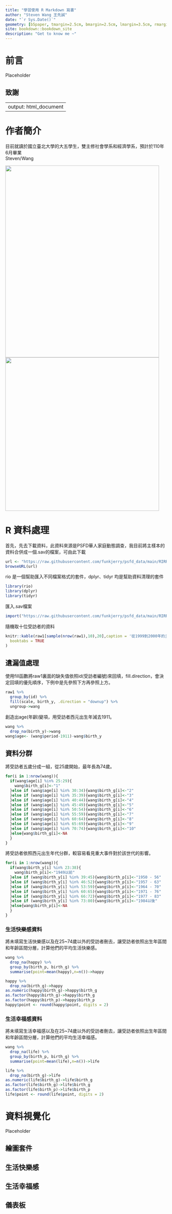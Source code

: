 ```yaml
--- 
title: "學習使用 R Markdown 寫書"
author: "Steven Wang 王先誠"
date: "`r Sys.Date()`"
geometry: [b5paper, tmargin=2.5cm, bmargin=2.5cm, lmargin=3.5cm, rmargin=2.5cm]
site: bookdown::bookdown_site
description: "Get to know me ~"
---
```


# 前言 {-}

Placeholder


## 致謝 {-}

<!--chapter:end:index.Rmd-->

---
output: html_document
---
# 作者簡介 {#author .unnumbered}

<html>
  <head>  
  </head>

  <body>
  目前就讀於國立臺北大學的大五學生，雙主修社會學系和經濟學系，預計於110年6月畢業
<!-- PUT YOUR NAME HERE! -->
    <nav>Steven/Wang</nav>
    <!-- IMG -->
    <img src
    ="https://lh3.googleusercontent.com/QUxpZ0kppZaf6p0t0pxOGtjPMrzTZFfTBHjy9yTA85MKayhD1FT8KpMxEIOq-hTLSUVc3BxlkrfgCglfJ4EDM1czkMl3_XcEY2rqbMUper4NH6Yqz5pY38ccKf-4hdYVCzuSVuO4P_GmIkuMYhPb7ghH48idrcbuZqGjWuk5tfo9r7cJ_QXtkmiGyd6OOmyq7A9vot3Wqy4ElZoc5e8oNyr4XCUYFL1SmDCjaDV1AV-7qGoakIHAoPFM1QJqs4-7LXUGrdaht9V9TWZNbfRwB9paIDLvj2DE6tmzzJoSB3cy-BwuWJroFcsWXtMt8qlwsseRuKeh6OWnT2bdtGYQ83CgHX8pJ5WStFkXCjRFZLO67TEk4JK_Rv_hb2rl9u018WnPJKCQGzfg1Nx3sLSrVbkXaorV-Q2GiEtMhf4FGMTPH8EZP3dtODkxh76gB0yY1rT8cXtGZTa6QesJIWcUREOtq1t-8QC_eR7M4cEOoO6_SviIds8VArMpDvui5czL7UYn49cDKLIt8kKvI7tOhzszJPNj8Obls6YlSsDQOXeZ6ylCy8GoqadCUKdrRmNy5l3eCbHXcfA2on9gsYkCMuNXLFFSPdJ9TtSN_HOk1Ykp2sTvZQ5Rd5IHl1kv1t31ujqcxytPqY-lwtYmwte5zTQ-gwKjLuyVYX4ioz_CTdo7Et7sF98JKqhDwmoM2QJb-RYo-yNGdzet6J7k0OgDQRAx=w413-h531-no?authuser=0" width="480" height="600"><img     src="https://lh3.googleusercontent.com/z6go2cOU_tTExoqzM0VjjMddBQkFbG8pTRqaZT4zyMjH9IFCLv-Gy4PsY1Bi6dilAtib-RIDBKg_BcJdf9UMAOZ-2UGHDqnzGbIlokRTk2_qzgHE1ElYRGl4dcWp3ZAQNOfF2-skSbzeh9PalTqf4a0qN8RdYTLEiCMsSXi0jzCLyyFn2RgaiGv8Om0JglDKrx-ff6hBmwv8-yiqJLt3C9tC7q1Sum6TsqRDLW9HdNH7dQg8QnULnLcVw8Fa1l-CzTtTtn3EiIWbW08lCCbJiV_ut6ASQ-xYvKrq2N2vGvmTrXZX8s0pq8heoZP_SnupSvKnLyNKArZzsOMuR2yP2bcwcEckc4EDu6DyDQWh5JLpXXqGGY2MmzgiKoksn7ov1yncmmEjvAqBsDuy8AFyT4OcLYHfsfrMdywJ7wyqJCN5htWFVRHst8H23UUCkTBs5S2SiEayK7UdiGacqjRIKLyhEe7nxpc9974X_9YzshZgRC8OZcaNREM8CaN4U8MAWr2xNajq0a_PB_T1x1dv-Vah8JPpwTOdzA1NK75TDPbDM2O20nng-NnAx725-7gFpSRdYfHJtzvnJ_M4m_I_3IfPoRXY_SZiRFXmV7lB3JG0frr1bRuSfiDQcSRkojFQMplRZycHxsijEsgrSmZZ2gQ336Lc69yG9ndncDqXIGRxOXS6ntXlJYXwL6ZgWv9njXZ99JO8nfFcf__DyE8LjQFY=s800-no?authuser=0" width="480" height="480">

  </body>
</html>




<!--chapter:end:00-author.Rmd-->

\mainmatter

# R 資料處理 {#intro}

首先，先去下載資料，此資料來源是PSFD華人家庭動態調查，我目前將主樣本的資料合併成一個.sav的檔案，可由此下載

```r
url <- "https://raw.githubusercontent.com/funkjerry/psfd_data/main/RIRRR.sav"
browseURL(url)
```

rio 是一個幫助匯入不同檔案格式的套件，dplyr、tidyr 均是幫助資料清理的套件

```r
library(rio)
library(dplyr)
library(tidyr)
```

匯入.sav檔案
```r
import("https://raw.githubusercontent.com/funkjerry/psfd_data/main/RIRRR.sav")->raw1
```

隨機取十位受訪者的資料
```r
knitr::kable(raw1[sample(nrow(raw1),10),20],caption = '從1999到2000年的主樣本中，共有6萬多筆資料，隨機選出10筆',
  booktabs = TRUE
)
```

## 遺漏值處理

使用fill函數將raw1裏面的缺失值依照id(受訪者編號)來回填，fill.direction，會決定回填的優先順序，下例中是先參照下方再參照上方。
```r
raw1 %>%
  group_by(id) %>%
  fill(scale, birth_y, .direction = "downup") %>%
  ungroup->wang
```

創造出age(年齡)變項，用受訪者西元出生年減去1911。
```r
wang %>%
  drop_na(birth_y)->wang
wang$age<- (wang$period-1911)-wang$birth_y
```

## 資料分群

將受訪者五歲分成一組，從25歲開始，最年長為74歲。
```r
for(i in 1:nrow(wang)){
  if(wang$age[i] %in% 25:29){
    wang$birth_g[i]<-"1"
  }else if (wang$age[i] %in% 30:34){wang$birth_g[i]<-"2"
  }else if (wang$age[i] %in% 35:39){wang$birth_g[i]<-"3"
  }else if (wang$age[i] %in% 40:44){wang$birth_g[i]<-"4"
  }else if (wang$age[i] %in% 45:49){wang$birth_g[i]<-"5"
  }else if (wang$age[i] %in% 50:54){wang$birth_g[i]<-"6"
  }else if (wang$age[i] %in% 55:59){wang$birth_g[i]<-"7"
  }else if (wang$age[i] %in% 60:64){wang$birth_g[i]<-"8"
  }else if (wang$age[i] %in% 65:69){wang$birth_g[i]<-"9"
  }else if (wang$age[i] %in% 70:74){wang$birth_g[i]<-"10"
  }else{wang$birth_g[i]<-NA
  }
}

```

將受訪者依照西元出生年代分群，較容易看見重大事件對於該世代的影響。
```r
for(i in 1:nrow(wang)){
  if(wang$birth_y[i] %in% 23:38){
    wang$birth_p[i]<-"1949以前"
  }else if (wang$birth_y[i] %in% 39:45){wang$birth_p[i]<-"1950 - 56"
  }else if (wang$birth_y[i] %in% 46:52){wang$birth_p[i]<-"1957 - 63"
  }else if (wang$birth_y[i] %in% 53:59){wang$birth_p[i]<-"1964 - 70"
  }else if (wang$birth_y[i] %in% 60:65){wang$birth_p[i]<-"1971 - 76"
  }else if (wang$birth_y[i] %in% 66:72){wang$birth_p[i]<-"1977 - 83"
  }else if (wang$birth_y[i] %in% 73:80){wang$birth_p[i]<-"1984以後"
  }else{wang$birth_p[i]<-NA
  }
}
```

### 生活快樂感資料

將未填寫生活快樂感以及在25~74歲以外的受訪者刪去，讓受訪者依照出生年區間和年齡區間分層，計算他們的平均生活快樂感。
```r
wang %>%
  drop_na(happy) %>%
  group_by(birth_p, birth_g) %>%
  summarise(point=mean(happy),n=n())->happy

happy %>%
  drop_na(birth_g)->happy
as.numeric(happy$birth_g)->happy$birth_g
as.factor(happy$birth_g)->happy$birth_g
as.factor(happy$birth_p)->happy$birth_p
happy$point <- round(happy$point, digits = 2)
```
### 生活幸福感資料

將未填寫生活幸福感以及在25~74歲以外的受訪者刪去，讓受訪者依照出生年區間和年齡區間分層，計算他們的平均生活幸福感。
```r
wang %>%
  drop_na(life) %>%
  group_by(birth_p, birth_g) %>%
  summarise(point=mean(life),n=n())->life

life %>%
  drop_na(birth_g)->life
as.numeric(life$birth_g)->life$birth_g
as.factor(life$birth_g)->life$birth_g
as.factor(life$birth_p)->life$birth_p
life$point <- round(life$point, digits = 2)
```

<!--chapter:end:01-introduction.Rmd-->


#  資料視覺化{#wind}

Placeholder


## 繪圖套件
## 生活快樂感
## 生活幸福感
## 儀表板

<!--chapter:end:02-tears.Rmd-->

